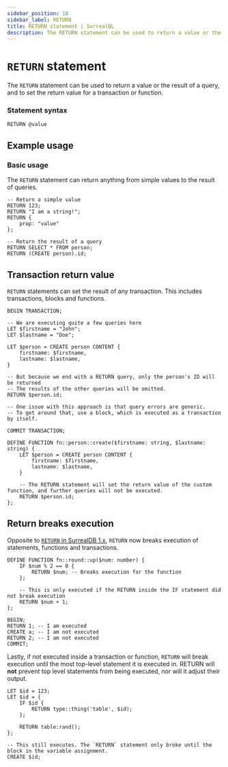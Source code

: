 ```yaml
---
sidebar_position: 18
sidebar_label: RETURN
title: RETURN statement | SurrealQL
description: The RETURN statement can be used to return a value or the result of a query, and to set the return value for a transaction, block or function.
---
```


# `RETURN` statement

The `RETURN` statement can be used to return a value or the result of a query, and to set the return value for a transaction or function.

### Statement syntax

```surql title="SurrealQL Syntax"
RETURN @value
```

## Example usage
### Basic usage

The `RETURN` statement can return anything from simple values to the result of queries.

```surql
-- Return a simple value
RETURN 123;
RETURN "I am a string!";
RETURN {
	prop: "value"
};

-- Return the result of a query
RETURN SELECT * FROM person;
RETURN (CREATE person).id;
```

## Transaction return value

`RETURN` statements can set the result of any transaction. This includes transactions, blocks and functions.

```surql title="Transaction return value"
BEGIN TRANSACTION;

-- We are executing quite a few queries here
LET $firstname = "John";
LET $lastname = "Doe";

LET $person = CREATE person CONTENT {
	firstname: $firstname,
	lastname: $lastname,
}

-- But because we end with a RETURN query, only the person's ID will be returned
-- The results of the other queries will be omitted.
RETURN $person.id;

-- One issue with this approach is that query errors are generic.
-- To get around that, use a block, which is executed as a transaction by itself.

COMMIT TRANSACTION;
```

```surql title="Function return value"
DEFINE FUNCTION fn::person::create($firstname: string, $lastname: string) {
	LET $person = CREATE person CONTENT {
		firstname: $firstname,
		lastname: $lastname,
	}

	-- The RETURN statement will set the return value of the custom function, and further queries will not be executed.
	RETURN $person.id;
};
```

## Return breaks execution
Opposite to [`RETURN` in SurrealDB 1.x](/docs/surrealdb/surrealql/statements/return), `RETURN` now breaks execution of statements, functions and transactions.

```surql title="Functions"
DEFINE FUNCTION fn::round::up($num: number) {
    IF $num % 2 == 0 {
        RETURN $num; -- Breaks execution for the function
    };

    -- This is only executed if the RETURN inside the IF statement did not break execution
    RETURN $num + 1;
};
```

```surql title="Transactions"
BEGIN;
RETURN 1; -- I am executed
CREATE a; -- I am not executed
RETURN 2; -- I am not executed
COMMIT;
```

Lastly, if not executed inside a transaction or function, `RETURN` will break execution until the most top-level statement it is executed in. RETURN will **not** prevent top level statements from being executed, nor will it adjust their output.
```surql title="Statements"
LET $id = 123;
LET $id = {
    IF $id {
        RETURN type::thing('table', $id);
    };

    RETURN table:rand();
};

-- This still executes. The `RETURN` statement only broke until the block in the variable assignment.
CREATE $id;
```
